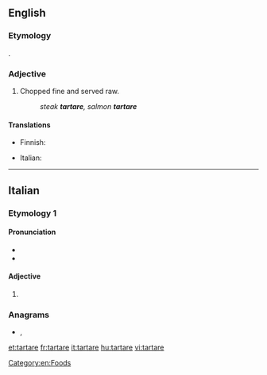 {{also|Tartare}}
==English==
{{wikipedia|steak tartare}}

===Etymology===
{{etyl|fr|en}} {{m|fr|tartare}}.

===Adjective===
{{en-adj|-}}

# Chopped fine and served raw.
#: ''steak '''tartare''', salmon '''tartare'''''

====Translations====
{{trans-top}}
* Finnish: {{t+|fi|tartar}}
{{trans-mid}}
* Italian: {{t|it|tartar|f}}
{{trans-bottom}}

[[Category:en:Foods]]

----

==Italian==
===Etymology 1===
====Pronunciation====
* {{IPA|/ˈtar.ta.re/|[ˈt̪är̺t̪är̺e̞]|lang=it}}
* {{hyphenation|tàr|ta|re|lang=it}}

====Adjective====
{{head|it|adjective form}}
# {{inflection of|lang=it|tartaro|tartaro|f|p}}

===Anagrams===
* {{l|it|atterra}}, {{l|it|atterrà}}

[[et:tartare]]
[[fr:tartare]]
[[it:tartare]]
[[hu:tartare]]
[[vi:tartare]]